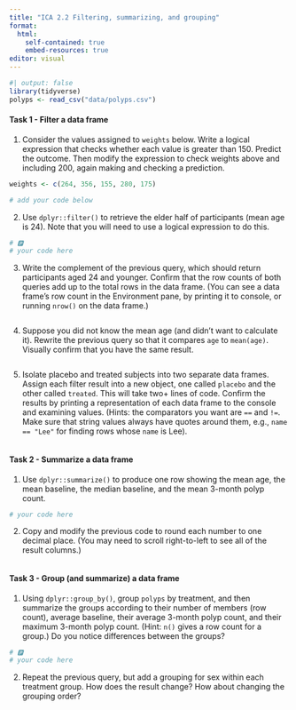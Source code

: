 ```yaml
---
title: "ICA 2.2 Filtering, summarizing, and grouping"
format: 
  html:
    self-contained: true
    embed-resources: true
editor: visual
---
```


```r
#| output: false
library(tidyverse)
polyps <- read_csv("data/polyps.csv")
```

#### Task 1 - Filter a data frame

(1) Consider the values assigned to `weights` below. Write a logical expression that checks whether each value is greater than 150. Predict the outcome. Then modify the expression to check weights above and including 200, again making and checking a prediction.

```r
weights <- c(264, 356, 155, 280, 175)

# add your code below

```

(2) Use `dplyr::filter()` to retrieve the elder half of participants (mean age is 24). Note that you will need to use a logical expression to do this.

```r
# 🅿
# your code here 

```

(3) Write the complement of the previous query, which should return participants aged 24 and younger. Confirm that the row counts of both queries add up to the total rows in the data frame. (You can see a data frame's row count in the Environment pane, by printing it to console, or running `nrow()` on the data frame.)

```r

```

(4) Suppose you did not know the mean age (and didn't want to calculate it). Rewrite the previous query so that it compares `age` to `mean(age)`. Visually confirm that you have the same result.

```r

```

(5) Isolate placebo and treated subjects into two separate data frames. Assign each filter result into a new object, one called `placebo` and the other called `treated`. This will take two+ lines of code. Confirm the results by printing a representation of each data frame to the console and examining values. (Hints: the comparators you want are `==` and `!=`. Make sure that string values always have quotes around them, e.g., `name == "Lee"` for finding rows whose `name` is Lee).

```r

```

#### Task 2 - Summarize a data frame

(1) Use `dplyr::summarize()` to produce one row showing the mean age, the mean baseline, the median baseline, and the mean 3-month polyp count.

```r
# your code here 
```

2.  Copy and modify the previous code to round each number to one decimal place. (You may need to scroll right-to-left to see all of the result columns.)

```r

```

#### Task 3 - Group (and summarize) a data frame

(1) Using `dplyr::group_by()`, group `polyps` by treatment, and then summarize the groups according to their number of members (row count), average baseline, their average 3-month polyp count, and their maximum 3-month polyp count. (Hint: `n()` gives a row count for a group.) Do you notice differences between the groups?

```r
# 🅿
# your code here 
```

(2) Repeat the previous query, but add a grouping for sex within each treatment group. How does the result change? How about changing the grouping order?

```r

```
